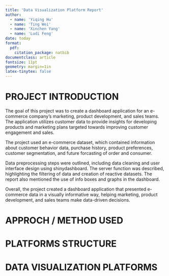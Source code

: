 ```yaml
---
title: 'Data Visualization Platform Report'
author:
  - name: 'Yiqing Hu'
  - name: 'Ting Wei'
  - name: 'Xinchen Yang'
  - name: 'Ludi Feng'
date: today
format: 
  pdf: 
    citation_package: natbib
documentclass: article
fontsize: 11pt
geometry: margin=1in
latex-tinytex: false
---
```


# PROJECT INTRODUCTION

The goal of this project was to create a dashboard application for an e-commerce company's marketing, product development, and sales teams. The application utilizes customer data to provide insights for developing products and marketing plans targeted towards improving customer engagement and sales.

The project used an e-commerce dataset, which contained information about customer behavior data, purchase history, product preferences, customer segmentation, and future forcasting of order and consumer.

Data preprocessing steps were outlined, including data cleaning and user interface design using shinydashboard. The server function was described, highlighting the filtering of data and creation of reactive datasets. The report also mentioned the use of info boxes and graphs in the dashboard.

Overall, the project created a dashboard application that presented e-commerce data in a visually informative way, helping marketing, product development, and sales teams make data-driven decisions.

# APPROCH / METHOD USED



# PLATFORMS STRUCTURE 

# DATA VISUALIZATION PLATFORMS



